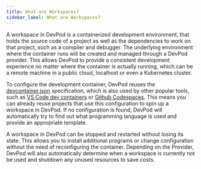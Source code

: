 ```yaml
---
title: What are Workspaces?
sidebar_label: What are Workspaces?
---
```


A workspace in DevPod is a containerized development environment, that holds the source code of a project as well as the dependencies to work on that project, such as a compiler and debugger.
The underlying environment where the container runs will be created and managed through a DevPod provider. This allows DevPod to provide a consistent development experience no matter where the container is actually running, which can be a remote machine in a public cloud, localhost or even a Kubernetes cluster.

To configure the development container, DevPod reuses the [devcontainer.json](https://containers.dev/) specification, which is also used by other popular tools, such as [VS Code dev containers](https://code.visualstudio.com/docs/devcontainers/containers) or [Github Codespaces](https://github.com/features/codespaces).
This means you can already reuse projects that use this configuration to spin up a workspace in DevPod. If no configuration is found, DevPod will automatically try to find out what programming language is used and provide an appropriate template.

A workspace in DevPod can be stopped and restarted without losing its state. This allows you to install additional programs or change configuration without the need of reconfiguring the container.
Depending on the Provider, DevPod will also automatically determine when a workspace is currently not be used and shutdown any unused resources to save costs.

